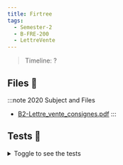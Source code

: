 ```yaml
---
title: Firtree
tags:
  - Semester-2
  - B-FRE-200
  - LettreVente
---
```

> Timeline: ?


## Files 📂

:::note 2020 Subject and Files
- [B2-Lettre_vente_consignes.pdf](https://github.com/Studio-17/Epitech-Subjects/raw/main/Semester-2/B-FRE-200/LettreVente/B2-Lettre_vente_consignes.pdf)
:::

## Tests 🤖
<details>
  <summary>Toggle to see the tests</summary>
  <div>
Yo
  </div>
</details>

